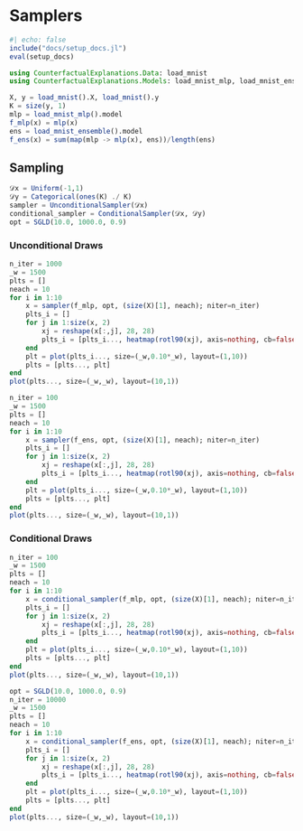 # Samplers

```julia
#| echo: false
include("docs/setup_docs.jl")
eval(setup_docs)
```


```julia
using CounterfactualExplanations.Data: load_mnist
using CounterfactualExplanations.Models: load_mnist_mlp, load_mnist_ensemble
```


```julia
X, y = load_mnist().X, load_mnist().y
K = size(y, 1)
mlp = load_mnist_mlp().model
f_mlp(x) = mlp(x)
ens = load_mnist_ensemble().model
f_ens(x) = sum(map(mlp -> mlp(x), ens))/length(ens)
```

## Sampling

```julia
𝒟x = Uniform(-1,1)
𝒟y = Categorical(ones(K) ./ K)
sampler = UnconditionalSampler(𝒟x)
conditional_sampler = ConditionalSampler(𝒟x, 𝒟y)
opt = SGLD(10.0, 1000.0, 0.9)
```

### Unconditional Draws

```julia
n_iter = 1000
_w = 1500
plts = []
neach = 10
for i in 1:10
    x = sampler(f_mlp, opt, (size(X)[1], neach); niter=n_iter)
    plts_i = []
    for j in 1:size(x, 2)
        xj = reshape(x[:,j], 28, 28)
        plts_i = [plts_i..., heatmap(rotl90(xj), axis=nothing, cb=false)]
    end
    plt = plot(plts_i..., size=(_w,0.10*_w), layout=(1,10))
    plts = [plts..., plt]
end
plot(plts..., size=(_w,_w), layout=(10,1))
```

```julia
n_iter = 100
_w = 1500
plts = []
neach = 10
for i in 1:10
    x = sampler(f_ens, opt, (size(X)[1], neach); niter=n_iter)
    plts_i = []
    for j in 1:size(x, 2)
        xj = reshape(x[:,j], 28, 28)
        plts_i = [plts_i..., heatmap(rotl90(xj), axis=nothing, cb=false)]
    end
    plt = plot(plts_i..., size=(_w,0.10*_w), layout=(1,10))
    plts = [plts..., plt]
end
plot(plts..., size=(_w,_w), layout=(10,1))
```

### Conditional Draws

```julia
n_iter = 100
_w = 1500
plts = []
neach = 10
for i in 1:10
    x = conditional_sampler(f_mlp, opt, (size(X)[1], neach); niter=n_iter, y=i)
    plts_i = []
    for j in 1:size(x, 2)
        xj = reshape(x[:,j], 28, 28)
        plts_i = [plts_i..., heatmap(rotl90(xj), axis=nothing, cb=false)]
    end
    plt = plot(plts_i..., size=(_w,0.10*_w), layout=(1,10))
    plts = [plts..., plt]
end
plot(plts..., size=(_w,_w), layout=(10,1))
```

```julia
opt = SGLD(10.0, 1000.0, 0.9)
n_iter = 10000
_w = 1500
plts = []
neach = 10
for i in 1:10
    x = conditional_sampler(f_ens, opt, (size(X)[1], neach); niter=n_iter, y=i)
    plts_i = []
    for j in 1:size(x, 2)
        xj = reshape(x[:,j], 28, 28)
        plts_i = [plts_i..., heatmap(rotl90(xj), axis=nothing, cb=false)]
    end
    plt = plot(plts_i..., size=(_w,0.10*_w), layout=(1,10))
    plts = [plts..., plt]
end
plot(plts..., size=(_w,_w), layout=(10,1))
```